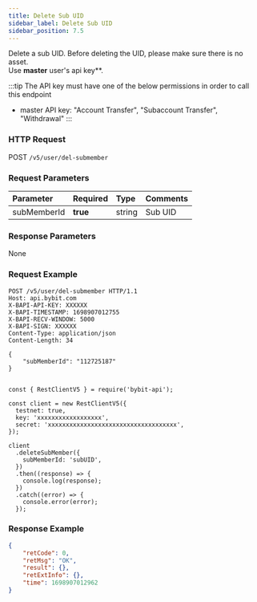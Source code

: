 ```yaml
---
title: Delete Sub UID
sidebar_label: Delete Sub UID
sidebar_position: 7.5
---
```

Delete a sub UID. Before deleting the UID, please make sure there is no asset.<br/>
Use **master** user's api key**.

:::tip
The API key must have one of the below permissions in order to call this endpoint
* master API key: "Account Transfer", "Subaccount Transfer", "Withdrawal"
:::

### HTTP Request
POST `/v5/user/del-submember`

### Request Parameters
| Parameter | Required | Type | Comments|
|:----- |:-------|:-----|------ |
|subMemberId |<b>true</b> |string |Sub UID|

### Response Parameters
None

### Request Example

<Tabs groupId="programming-languages">
<TabItem value="http" label="HTTP">

```http
POST /v5/user/del-submember HTTP/1.1
Host: api.bybit.com
X-BAPI-API-KEY: XXXXXX
X-BAPI-TIMESTAMP: 1698907012755
X-BAPI-RECV-WINDOW: 5000
X-BAPI-SIGN: XXXXXX
Content-Type: application/json
Content-Length: 34

{
    "subMemberId": "112725187"
}
```

</TabItem>
<TabItem value="python" label="Python">

```python

```

</TabItem>

<TabItem value="Node" label="Node.js">

```n4js
const { RestClientV5 } = require('bybit-api');

const client = new RestClientV5({
  testnet: true,
  key: 'xxxxxxxxxxxxxxxxxx',
  secret: 'xxxxxxxxxxxxxxxxxxxxxxxxxxxxxxxxxxxx',
});

client
  .deleteSubMember({
    subMemberId: 'subUID',
  })
  .then((response) => {
    console.log(response);
  })
  .catch((error) => {
    console.error(error);
  });
```

</TabItem>
</Tabs>

### Response Example

```json
{
    "retCode": 0,
    "retMsg": "OK",
    "result": {},
    "retExtInfo": {},
    "time": 1698907012962
}
```
